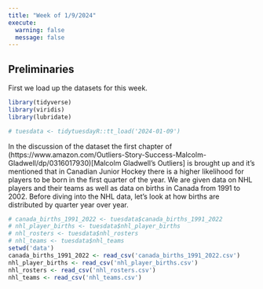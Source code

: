 ---
title: "Week of 1/9/2024"
execute: 
  warning: false
  message: false
---

## Preliminaries

First we load up the datasets for this week. 

```{r}
library(tidyverse)
library(viridis)
library(lubridate)

# tuesdata <- tidytuesdayR::tt_load('2024-01-09')

```

In the discussion of the dataset the first chapter of (https://www.amazon.com/Outliers-Story-Success-Malcolm-Gladwell/dp/0316017930)[Malcolm Gladwell's Outliers] is brought up and it's mentioned that in Canadian Junior Hockey there is a higher likelihood for players to be born in the first quarter of the year. We are given data on NHL players and their teams as well as data on births in Canada from 1991 to 2002. Before diving into the NHL data, let's look at how births are distributed by quarter year over year.

```{r}
# canada_births_1991_2022 <- tuesdata$canada_births_1991_2022
# nhl_player_births <- tuesdata$nhl_player_births
# nhl_rosters <- tuesdata$nhl_rosters
# nhl_teams <- tuesdata$nhl_teams
setwd('data')
canada_births_1991_2022 <- read_csv('canada_births_1991_2022.csv')
nhl_player_births <- read_csv('nhl_player_births.csv')
nhl_rosters <- read_csv('nhl_rosters.csv')
nhl_teams <- read_csv('nhl_teams.csv')
```

